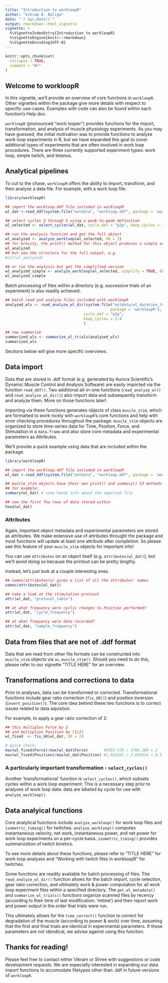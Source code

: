 ```yaml
---
title: "Introduction to workloopR"
author: "Vikram B. Baliga"
date: "`r Sys.Date()`"
output: rmarkdown::html_vignette
vignette: >
  %\VignetteIndexEntry{Introduction to workloopR}
  %\VignetteEngine{knitr::rmarkdown}
  %\VignetteEncoding{UTF-8}
---
```


```r
knitr::opts_chunk$set(
  collapse = TRUE,
  comment = "#>"
)
```

## Welcome to workloopR

In this vignette, we'll provide an overview of core functions in `workloopR`. Other vignettes within the package give more details with respect to specific use-cases. Examples with code can also be found within each function's Help doc.

`workloopR` (pronounced "work looper") provides functions for the import, transformation, and analysis of muscle physiology experiments. As you may have guessed, the initial motivation was to provide functions to analyze work loop experiments in R, but we have expanded this goal to cover additional types of experiments that are often involved in work loop procedures. There are three currently supported experiment types: work loop, simple twitch, and tetanus.

## Analytical pipelines

To cut to the chase, `workloopR` offers the ability to import, transform, and then analyze a data file. For example, with a work loop file:
```r
library(workloopR)

## import the workloop.ddf file included in workloopR
wl_dat <-read_ddf(system.file("extdata", "workloop.ddf", package = 'workloopR'))

## select cycles 3 through 5 using a peak-to-peak definition
wl_selected <- select_cycles(wl_dat, cycle_def = "p2p", keep_cycles = 3:5)

## run the analysis function and get the full object
wl_analyzed <- analyze_workloop(wl_selected, GR = 2)
## for brevity, the print() method for this object produces a simple output
wl_analyzed
## but see the structure for the full output, e.g.
#str(wl_analyzed)

## or run the analysis but get the simplified version
wl_analyzed_simple <- analyze_workloop(wl_selected, simplify = TRUE, GR = 2)
wl_analyzed_simple
```

Batch processing of files within a directory (e.g. successive trials of an experiment) is also readily achieved:
```r
## batch read and analyze files included with workloopR
analyzed_wls <- read_analyze_wl_dir(system.file("extdata/wl_duration_trials",
                                               package = 'workloopR'),
                                   cycle_def = "p2p",
                                   keep_cycles = 2:4
                                   )

## now summarize
summarized_wls <- summarize_wl_trials(analyzed_wls)
summarized_wls
```

Sections below will give more specific overviews.


## Data import

Data that are stored in .ddf format (e.g. generated by Aurora Scientific's Dynamic Muscle Control and Analysis Software) are easily imported via the function `read_ddf()`. Two additional all-in-one functions (`read_analyze_wl()` and `read_analyze_wl_dir()`) also import data and subsequently transform and analyze them. More on those functions later!

Importing via these functions generates objects of class `muscle_stim`, which are formatted to work nicely with `workloopR`'s core functions and help with error checking procedures throughout the package. `muscle_stim` objects are organized to store time-series data for Time, Position, Force, and Stimulation in a `data.frame` and also store core metadata and experimental parameters as Attributes.

We'll provide a quick example using data that are included within the package.

```r
library(workloopR)

## import the workloop.ddf file included in workloopR
wl_dat <-read_ddf(system.file("extdata", "workloop.ddf", package = 'workloopR'))

## muscle_stim objects have their own print() and summary() S3 methods
## for example:
summary(wl_dat) # some handy info about the imported file

## see the first few rows of data stored within
head(wl_dat)
```


### Attributes

Again, important object metadata and experimental parameters are stored as attributes. We make extensive use of attributes throught the package and most functions will update at least one attribute after completion. So please see this feature of your `muscle_stim` objects for important info!

You can use `attributes` on an object itself (e.g. `attributes(wl_dat)`), but we'll avoid doing so because the printout can be pretty lengthy.

Instead, let's just look at a couple interesting ones.

```r
## names(attributes(x) gives a list of all the attributes' names
names(attributes(wl_dat))

## take a look at the stimulation protocol
attr(wl_dat, "protocol_table")

## at what frequency were cyclic changes to Position performed?
attr(wl_dat, "cycle_frequency")

## at what frequency were data recorded?
attr(wl_dat, "sample_frequency")
```


## Data from files that are not of .ddf format

Data that are read from other file formats can be constructed into `muscle_stim` objects via `as_muscle_stim()`. Should you need to do this, please refer to our vignette "TITLE HERE" for an overview.


## Transformations and corrections to data

Prior to analyses, data can be transformed or corrected. Transformational functions include gear ratio correction (`fix_GR()`) and position inversion (`invert_position()`). The core idea behind these two functions is to correct issues related to data aquistion.

For example, to apply a gear ratio correction of 2:
```r
## this multiples Force by 2
## and multiplies Position by (1/2)
wl_fixed  <- fix_GR(wl_dat, GR = 2)

# quick check:
max(wl_fixed$Force)/max(wl_dat$Force)       #5592.578 / 2796.289 = 2
max(wl_fixed$Position)/max(wl_dat$Position) #1.832262 / 3.664524 = 0.5
```


### A particularly important transformation - `select_cycles()`

Another 'transformational' function is `select_cycles()`, which subsets cycles within a work loop experiment. This is a necessary step prior to analyses of work loop data: data are labeled by cycle for use with `analyze_workloop()`.

## Data analyical functions

Core analytical functions include `analyze_workloop()` for work loop files and `isometric_timing()` for twitches. `analyze_workloop()` computes instantaneous velocity, net work, instantaneous power, and net power for work loop experiments on a per-cycle basis. `isometric_timing()` provides summarization of twitch kinetics.

To see more details about these functions, please refer to "TITLE HERE" for work loop analyses and "Working with twitch files in workloopR" for twitches.

Some functions are readily available for batch processing of files. The `read_analyze_wl_dir()` function allows for the batch import, cycle selection, gear ratio correction, and ultimately work & power computation for all work loop experiment files within a specified directory. The `get_wl_metadata()` and `summarize_wl_trials()` functions organize scanned files by recency (according to their time of last modification: 'mtime') and then report work and power output in the order that trials were run.

This ultimately allows for the `time_correct()` function to correct for degradation of the muscle (according to power & work) over time, assuming that the first and final trials are identical in experimental parameters. If these parameters are not idendical, we advise against using this function.

## Thanks for reading!

Please feel free to contact either Vikram or Shree with suggestions or code development requests. We are especially interested in expanding our data import functions to accomodate filetypes other than .ddf in future versions of `workloopR`.
